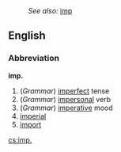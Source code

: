 :''See also:'' [[imp]]
==English==
===Abbreviation===
'''imp.'''

#(''Grammar'') [[imperfect]] tense
#(''Grammar'') [[impersonal]] verb
#(''Grammar'') [[imperative]] mood
#[[imperial]]
#[[import]]
[[cs:imp.]]